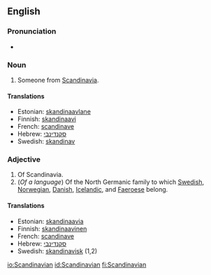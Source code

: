 {{wikipedia}}
==English==

===Pronunciation===
*{{audio|en-us-Scandinavian.ogg|Audio (US)}}

===Noun===
{{en-noun}}

# Someone from [[Scandinavia]].

====Translations====
{{top}}
*Estonian: [[skandinaavlane]]
*Finnish: [[skandinaavi]]
*French: [[scandinave]]
*Hebrew: [[סקנדינבי]]
*Swedish: [[skandinav]] {{c}}
{{bottom}}

===Adjective===
{{en-adj}}

# Of Scandinavia.
# (''Of a language'') Of the North Germanic family to which [[Swedish]], [[Norwegian]], [[Danish]], [[Icelandic]], and [[Faeroese]] belong.

====Translations====
{{top}}
*Estonian: [[skandinaavia]]
*Finnish: [[skandinaavinen]]
*French: [[scandinave]]
*Hebrew: [[סקנדינבי]]
*Swedish: [[skandinavisk]] (1,2)
{{bottom}}

[[io:Scandinavian]]
[[id:Scandinavian]]
[[fi:Scandinavian]]